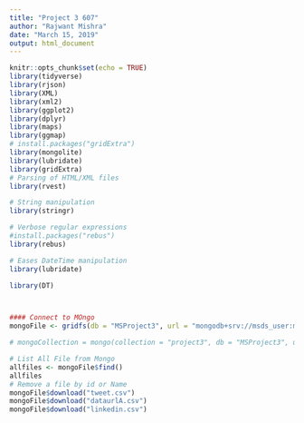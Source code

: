 ```yaml
---
title: "Project 3 607"
author: "Rajwant Mishra"
date: "March 15, 2019"
output: html_document
---
```


```r
knitr::opts_chunk$set(echo = TRUE)
library(tidyverse)
library(rjson)
library(XML)
library(xml2)
library(ggplot2)
library(dplyr)
library(maps)
library(ggmap)
# install.packages("gridExtra")
library(mongolite)
library(lubridate)
library(gridExtra)
# Parsing of HTML/XML files  
library(rvest)    

# String manipulation
library(stringr)   

# Verbose regular expressions
#install.packages("rebus")
library(rebus)     

# Eases DateTime manipulation
library(lubridate)

library(DT)



#### Connect to MOngo
mongoFile <- gridfs(db = "MSProject3", url = "mongodb+srv://msds_user:msds@cluster0-bqyhe.gcp.mongodb.net/", prefix = "fs",options = ssl_options())

# mongoCollection = mongo(collection = "project3", db = "MSProject3", url = "mongodb+srv://msds_user:msds@cluster0-bqyhe.gcp.mongodb.net/") # create connection, database and collection

# List All File from Mongo
allfiles <- mongoFile$find()
allfiles
# Remove a file by id or Name
mongoFile$download("tweet.csv")
mongoFile$download("dataurlA.csv")
mongoFile$download("linkedin.csv")



```



```r


```

